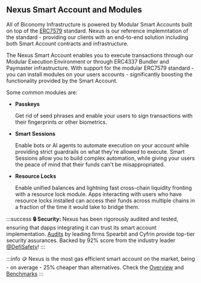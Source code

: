 ## Nexus Smart Account and Modules
All of Biconomy Infrastructure is powered by Modular Smart Accounts built on top of the [ERC7579](https://erc7579.com/)
standard. Nexus is our reference implemntation of the standard - providing our clients with an end-to-end solution including
both Smart Account contracts and infrastructure. 

The Nexus Smart Account enables you to execute transactions through our Modular Execution Environment or through
ERC4337 Bundler and Paymaster infrastructure. With support for the modular ERC7579 standard - you can install 
modules on your users accounts - significantly boosting the functionality provided by the Smart Account.

Some common modules are:

- **Passkeys**

  Get rid of seed phrases and enable your users to sign transactions with their fingerprints or other biometrics.

- **Smart Sessions**

  Enable bots or AI agents to automate execution on your account while providing strict guardrails on what they're 
  allowed to execute. Smart Sessions allow you to build complex automation, while giving your users the peace of 
  mind that their funds can't be misappropriated.

- **Resource Locks**

  Enable unified balances and lightning fast cross-chain liquidity fronting with a resource lock module. Apps 
  interacting with users who have resource locks installed can access their funds across multiple chains in a
  fraction of the time it would take to bridge them.

:::success
**🔒 Security:** Nexus has been rigorously audited and tested, ensuring that dapps integrating it can trust its smart
 account implementation. [Audits](/contractsAndAudits) by leading firms Spearbit and Cyfrin provide top-tier security
  assurances. Backed by 92% score from the industry leader [@DefiSafety](https://www.defisafety.com/app/pqrs/603)!
:::

:::info
🪙 Nexus is the most gas efficient smart account on the market, being - on average - 25% cheaper than alternatives.
Check the [Overview](https://pbs.twimg.com/media/GgseeCeWoAAP1pA?format=png&name=900x900) and 
[Benchmarks](https://github.com/bcnmy/aa-benchmarks)
:::